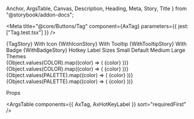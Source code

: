   Anchor,
  ArgsTable,
  Canvas,
  Description,
  Heading,
  Meta,
  Story,
  Title
} from "@storybook/addon-docs";

<Meta title="@core/Buttons/Tag" component={AxTag} parameters={{ jest: ["Tag.test.tsx"] }} />

<Anchor storyId="core-buttons-tag--tag">
  <Title>Tag</Title>
</Anchor>

<Description of={AxTag} />

<Canvas>
  <Story name="Tag">{TagStory}</Story>
</Canvas>

<Anchor storyId="core-buttons-tag--with-icon">
  <Heading>With Icon</Heading>
</Anchor>

<Canvas>
  <Story name="With Icon">{WithIconStory}</Story>
</Canvas>

<Anchor storyId="core-buttons-tag--with-tooltip">
  <Heading>With Tooltip</Heading>
</Anchor>

<Canvas>
  <Story name="With Tooltip">{WithTooltipStory}</Story>
</Canvas>

<Anchor storyId="core-buttons-tag--with-badge">
  <Heading>With Badge</Heading>
</Anchor>

<Canvas>
  <Story name="With Badge">{WithBadgeStory}</Story>
</Canvas>

<Anchor storyId="core-buttons-tag--hotkey">
  <Heading>Hotkey Label</Heading>
</Anchor>

<Canvas>
  <Story name="Hotkey">
    <AxHotKeyLabel keyCombo={"ctrl+alt+shift+w"} />
    <AxHotKeyLabel keyCombo={"shift+enter"} />
    <AxHotKeyLabel keyCombo={"alt+tab"} />
    <AxHotKeyLabel keyCombo={"ctrl+space"} />
    <AxHotKeyLabel keyCombo={"ctrl+esc"} />
    <AxHotKeyLabel keyCombo={"ctrl+del"} />
    <AxHotKeyLabel keyCombo={"ctrl+up"} />
    <AxHotKeyLabel keyCombo={"ctrl+right"} />
    <AxHotKeyLabel keyCombo={"ctrl+backspace"} />
  </Story>
</Canvas>

<Anchor storyId="core-buttons-tag--sizes">
  <Heading>Sizes</Heading>
</Anchor>

<Canvas>
  <Story name="Sizes">
    <AxTag icon={mdiBell} size="sm">
      Small
    </AxTag>
    <AxTag icon={mdiBell} size="default">
      Default
    </AxTag>
    <AxTag icon={mdiBell} size="md">
      Medium
    </AxTag>
    <AxTag icon={mdiBell} size="lg">
      Large
    </AxTag>
  </Story>
</Canvas>

<Anchor storyId="core-buttons-tag--themes">
  <Heading>Themes</Heading>
</Anchor>

<Canvas>
  <Story name="Themes">
    <div>
      {Object.values(COLOR).map((color) => (
        <AxTag key={color} icon={mdiBell} color={color}>
          {color}
        </AxTag>
      ))}
    </div>
    <div>
      {Object.values(COLOR).map((color) => (
        <AxTag key={color} fillColor icon={mdiBell} color={color}>
          {color}
        </AxTag>
      ))}
    </div>
    <div>
      {Object.values(PALETTE).map((color) => (
        <AxTag key={color} icon={mdiBell} color={color}>
          {color}
        </AxTag>
      ))}
    </div>
    <div>
      {Object.values(PALETTE).map((color) => (
        <AxTag key={color} fillColor icon={mdiBell} color={color}>
          {color}
        </AxTag>
      ))}
    </div>
  </Story>
</Canvas>

<Heading>Props</Heading>

<ArgsTable components={{ AxTag, AxHotKeyLabel }} sort="requiredFirst" />

